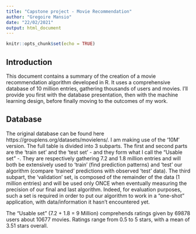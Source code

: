 ```yaml
---
title: "Capstone project - Movie Recommendation"
author: "Gregoire Mansio"
date: "22/02/2021"
output: html_document
---
```


```r
knitr::opts_chunk$set(echo = TRUE)
```

## Introduction

This document contains a summary of the creation of a movie recommendation algorithm developed in R.
It uses a comprehensive database of 10 million entries, gathering thousands of users and movies.
I'll provide you first with the database presentation, then with the machine learning design, before finally moving to the outcomes of my work. 

## Database

The original database can be found here https://grouplens.org/datasets/movielens/. I am making use of the '10M' version.
The full table is divided into 3 subparts. The first and second parts are the 'train set' and the 'test set' - and they form what I call the "Usable set" -. They are respectively gathering 7.2 and 1.8 million entries and will both be extensively used to 'train' (find prediction patterns) and 'test' our algorithm (compare 'trained' predictions with observed 'test' data).
The third subpart, the 'validation' set, is composed of the remainder of the data (1 million entries) and will be used only ONCE when eventually measuring the precision of our final and last algorithm. Indeed, for evaluation purposes, such a set is required in order to put our algorithm to work in a "one-shot" application, with data/information it hasn't encountered yet.


The "Usable set" (7.2 + 1.8 = 9 Million) comprehends ratings given by 69878
users about 10677 movies. Ratings range from 0.5 to 5 stars, with a mean of 3.51 stars overall.

